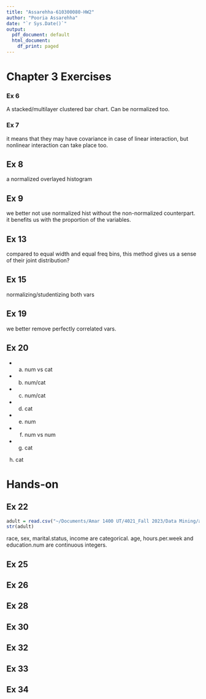```yaml
---
title: "Assarehha-610300080-HW2"
author: "Pooria Assarehha"
date: "`r Sys.Date()`"
output:
  pdf_document: default
  html_document:
    df_print: paged
---
```


# Chapter 3 Exercises 

### Ex 6
A stacked/multilayer clustered bar chart. Can be normalized too.

### Ex 7
it means that they may have covariance in case of linear interaction, but nonlinear
interaction can take place too. 

## Ex 8
a normalized overlayed histogram

## Ex 9
we better not use normalized hist without the non-normalized counterpart. 
it benefits us with the proportion of the variables.

## Ex 13
compared to equal width and equal freq bins, this method gives us a sense of their joint distribution?

## Ex 15
normalizing/studentizing both vars

## Ex 19
we better remove perfectly correlated vars. 

## Ex 20
  - (a) num vs cat
  - (b) num/cat
  - (c) num/cat
  - (d) cat
  - (e) num
  - (f) num vs num 
  - (g) cat
   (h) cat

# Hands-on

## Ex 22

```r
adult = read.csv("~/Documents/Amar 1400 UT/4021_Fall 2023/Data Mining/adult.csv")
str(adult)
```
race, sex, marital.status, income are categorical.
age, hours.per.week and education.num are continuous integers.

## Ex 25

## Ex 26

## Ex 28

## Ex 30

## Ex 32

## Ex 33

## Ex 34
